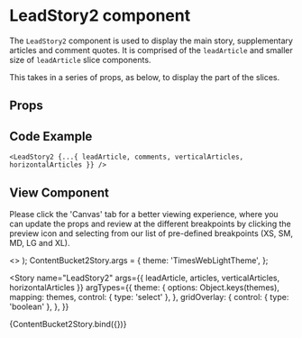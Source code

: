 
<Meta
  title="Newskit Slices/Lead Story 2"
  component={LeadStory2}
/>

# LeadStory2 component
The `LeadStory2` component is used to display the main story, supplementary articles and comment quotes.
It is comprised of the `leadArticle` and smaller size of `leadArticle` slice components.

This takes in a series of props, as below, to display the part of the slices.

## Props
<Props of={LeadStory2} />

## Code Example
`<LeadStory2 {...{ leadArticle, comments, verticalArticles, horizontalArticles }} />`

## View Component
Please click the 'Canvas' tab for a better viewing experience, where you can update the props and review at the different breakpoints by clicking the preview icon and selecting from our list of pre-defined breakpoints (XS, SM, MD, LG and XL).

  <TCThemeProvider theme={theme}>
    <>
     <GridOverlay show={gridOverlay} />
     <LeadStory2 {...{ leadArticle, articles, verticalArticles, horizontalArticles }} />
    </>
  </TCThemeProvider>
);
ContentBucket2Story.args = {
  theme: 'TimesWebLightTheme',
};

<Story 
  name="LeadStory2"
  args={{
    leadArticle,
    articles,
    verticalArticles,
    horizontalArticles
  }}
  argTypes={{
    theme: {
      options: Object.keys(themes),
      mapping: themes,
      control: { type: 'select' },
    },
  gridOverlay: {
      control: { type: 'boolean' },
    },
  }}
>
  {ContentBucket2Story.bind({})}
</Story>

